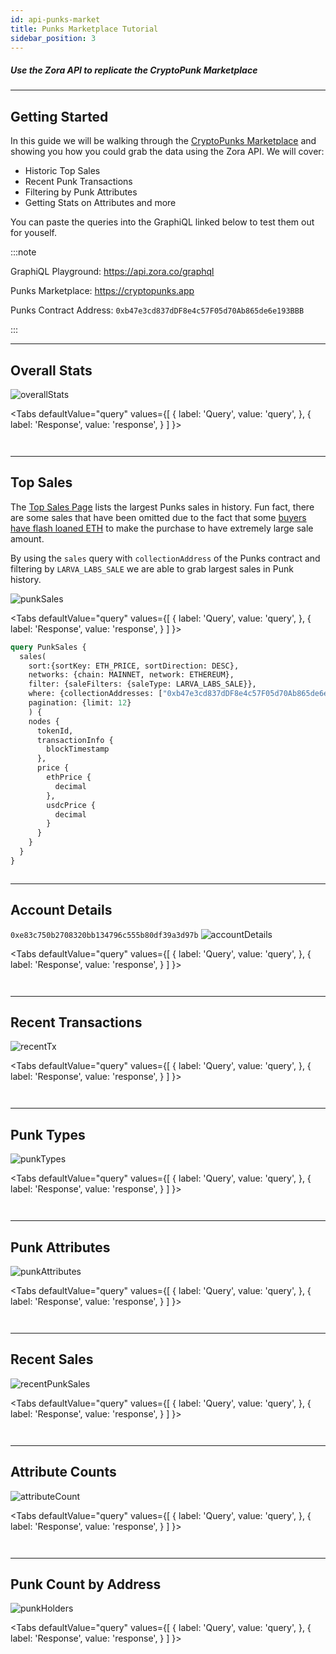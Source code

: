```yaml
---
id: api-punks-market
title: Punks Marketplace Tutorial
sidebar_position: 3
---
```



##### Use the Zora API to replicate the CryptoPunk Marketplace

---
## Getting Started

In this guide we will be walking through the [CryptoPunks Marketplace](https://cryptopunks.app/) and showing you how you could grab the data using the Zora API.
We will cover:
- Historic Top Sales
- Recent Punk Transactions
- Filtering by Punk Attributes
- Getting Stats on Attributes and more

You can paste the queries into the GraphiQL linked below to test them out for youself.

:::note

GraphiQL Playground: https://api.zora.co/graphql

Punks Marketplace: https://cryptopunks.app

Punks Contract Address: `0xb47e3cd837dDF8e4c57F05d70Ab865de6e193BBB`

:::

---

## Overall Stats

![overallStats](../../static/img/punks/overallStats.png)

<Tabs
  defaultValue="query"
  values={[
    { label: 'Query', value: 'query', },
    { label: 'Response', value: 'response', }
  ]
}>
<TabItem value="query">

```graphql
```

</TabItem>
<TabItem value="response">

```json
```
</TabItem>
</Tabs>

---

## Top Sales
The [Top Sales Page](https://cryptopunks.app/cryptopunks/topsales) lists the largest Punks sales in history. 
Fun fact, there are some sales that have been omitted due to the fact that some [buyers have flash loaned ETH](https://decrypt.co/84756/no-someone-didnt-really-pay-532-million-cryptopunk-nft) to make the purchase to have extremely large sale amount.

By using the `sales` query with `collectionAddress` of the Punks contract and filtering by `LARVA_LABS_SALE` we are able to grab largest sales in Punk history. 

![punkSales](../../static/img/punks/punkSales.png)


<Tabs
  defaultValue="query"
  values={[
    { label: 'Query', value: 'query', },
    { label: 'Response', value: 'response', }
  ]
}>
<TabItem value="query">

```graphql
query PunkSales {
  sales(
    sort:{sortKey: ETH_PRICE, sortDirection: DESC}, 
    networks: {chain: MAINNET, network: ETHEREUM}, 
    filter: {saleFilters: {saleType: LARVA_LABS_SALE}}, 
    where: {collectionAddresses: ["0xb47e3cd837dDF8e4c57F05d70Ab865de6e193BBB"]}, 
    pagination: {limit: 12}
    ) {
    nodes {
      tokenId,
      transactionInfo {
        blockTimestamp
      },
      price {
        ethPrice {
          decimal
        },
        usdcPrice {
          decimal
        }
      }
    }
  }
}
```

</TabItem>
<TabItem value="response">

```json
```
</TabItem>
</Tabs>

---

## Account Details

`0xe83c750b2708320bb134796c555b80df39a3d97b`
![accountDetails](../../static/img/punks/accountDetails.png)

<Tabs
  defaultValue="query"
  values={[
    { label: 'Query', value: 'query', },
    { label: 'Response', value: 'response', }
  ]
}>
<TabItem value="query">

```graphql
```

</TabItem>
<TabItem value="response">

```json
```
</TabItem>
</Tabs>


---

## Recent Transactions

![recentTx](../../static/img/punks/recentTx.png)

<Tabs
  defaultValue="query"
  values={[
    { label: 'Query', value: 'query', },
    { label: 'Response', value: 'response', }
  ]
}>
<TabItem value="query">

```graphql
```

</TabItem>
<TabItem value="response">

```json
```
</TabItem>
</Tabs>

---

## Punk Types

![punkTypes](../../static/img/punks/punkTypes.png)

<Tabs
  defaultValue="query"
  values={[
    { label: 'Query', value: 'query', },
    { label: 'Response', value: 'response', }
  ]
}>
<TabItem value="query">

```graphql
```

</TabItem>
<TabItem value="response">

```json
```
</TabItem>
</Tabs>

---

## Punk Attributes


![punkAttributes](../../static/img/punks/punkAttributes.png)

<Tabs
  defaultValue="query"
  values={[
    { label: 'Query', value: 'query', },
    { label: 'Response', value: 'response', }
  ]
}>
<TabItem value="query">

```graphql
```

</TabItem>
<TabItem value="response">

```json
```
</TabItem>
</Tabs>

---

## Recent Sales

![recentPunkSales](../../static/img/punks/punkSales2.png)

<Tabs
  defaultValue="query"
  values={[
    { label: 'Query', value: 'query', },
    { label: 'Response', value: 'response', }
  ]
}>
<TabItem value="query">

```graphql
```

</TabItem>
<TabItem value="response">

```json
```
</TabItem>
</Tabs>

---

## Attribute Counts

![attributeCount](../../static/img/punks/attributeCount.png)

<Tabs
  defaultValue="query"
  values={[
    { label: 'Query', value: 'query', },
    { label: 'Response', value: 'response', }
  ]
}>
<TabItem value="query">

```graphql
```

</TabItem>
<TabItem value="response">

```json
```
</TabItem>
</Tabs>

---

## Punk Count by Address

![punkHolders](../../static/img/punks/punkHolders.png)


<Tabs
  defaultValue="query"
  values={[
    { label: 'Query', value: 'query', },
    { label: 'Response', value: 'response', }
  ]
}>
<TabItem value="query">

```graphql
```

</TabItem>
<TabItem value="response">

```json
```
</TabItem>
</Tabs>
